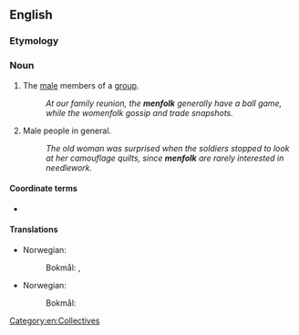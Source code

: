 ==English==

===Etymology===
{{compound|men|folk|lang=en}}

===Noun===
{{en-plural noun}}

# The [[male]] members of a [[group]].
#: ''At our family reunion, the '''menfolk''' generally have a ball game, while the womenfolk gossip and trade snapshots.''
# Male people in general.
#: ''The old woman was surprised when the soldiers stopped to look at her camouflage quilts, since '''menfolk''' are rarely interested in needlework.''

====Coordinate terms====
* {{l|en|womenfolk}}

====Translations====
{{trans-top|men collectively}}
* Norwegian:
*: Bokmål: {{t|nb|mannfolk|n|n-p}}, {{t|nb|på sverdsiden}}
{{trans-mid}}
{{trans-bottom}}

{{trans-top|adult male members of a community}}
* Norwegian:
*: Bokmål: {{t|nb|mannfolk|n-p}}
{{trans-mid}}
{{trans-bottom}}

[[Category:en:Collectives]]